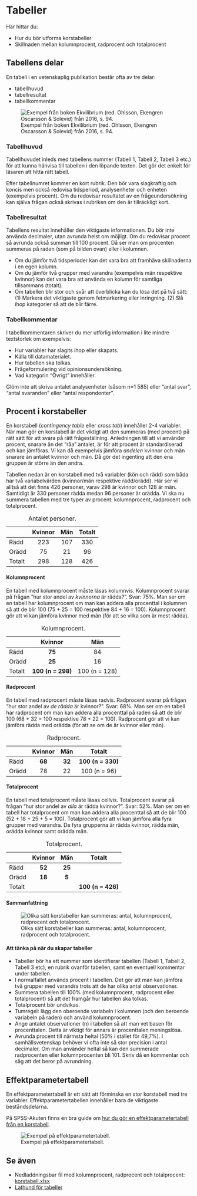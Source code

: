 # Tabeller {#tables}

Här hittar du:

- Hur du bör utforma korstabeller
- Skillnaden mellan kolumnprocent, radprocent och totalprocent

## Tabellens delar

En tabell i en vetenskaplig publikation består ofta av tre delar: 

- tabellhuvud
- tabellresultat
- tabellkommentar

![Exempel från boken Ekvilibrium (red. Ohlsson, Ekengren Oscarsson & Solevid) från 2016, s. 94.](images/mutor_s94.png "Andel som uppger att de någon gång blivit tillfrågad om att betala någon form av muta (procent)")

### Tabellhuvud

Tabellhuvudet inleds med tabellens nummer (Tabell 1, Tabell 2, Tabell 3 etc.) för att kunna hänvisa till tabellen i den löpande texten. Det gör det enkelt för läsaren att hitta rätt tabell.

Efter tabellnumret kommer en kort rubrik. Den bör vara slagkraftig och koncis men också redovisa tidsperiod, analysenheter och enheten (exempelvis procent). Om du redovisar resultatet av en frågeundersökning kan själva frågan också skrivas i rubriken om den är tillräckligt kort. 

### Tabellresultat

Tabellens resultat innehåller den viktigaste informationen. Du bör inte använda decimaler, utan avrunda helst om möjligt. Om du redovisar procent så avrunda också summan till 100 procent. Då ser man om procenten summeras på raden (som på bilden ovan) eller i kolumnen.

- Om du jämför två tidsperioder kan det vara bra att framhäva skillnaderna i en egen kolumn.
- Om du jämför två grupper med varandra (exempelvis män respektive kvinnor) kan det vara bra att använda en kolumn för samtliga tillsammans (totalt).
- Om tabellen blir stor och svår att överblicka kan du lösa det på två sätt: (1) Markera det viktigaste genom fetmarkering eller inringning. (2) Slå ihop kategorier så att de blir färre.

### Tabellkommentar

I tabellkommentaren skriver du mer utförlig information i lite mindre textstorlek om exempelvis:

- Hur variabler har slagits ihop eller skapats.
- Källa till datamaterialet.
- Hur tabellen ska tolkas.
- Frågeformulering vid opinionsundersökning.
- Vad kategorin "Övrigt" innehåller.

Glöm inte att skriva antalet analysenheter (såsom n=1 585) eller "antal svar", "antal svaranden" eller "antal respondenter".

## Procent i korstabeller {#crosstabs-percent}

En korstabell (*contingency table* eller *cross tab*) innehåller 2-4 variabler. När man gör en korstabell är det viktigt att den summeras (med procent) på rätt sätt för att svara på rätt frågeställning. Anledningen till att vi använder procent, snarare än det "råa" antalet, är för att procent är standardiserad och kan jämföras. Vi kan då exempelvis jämföra *andelen* kvinnor och män snarare än antalet kvinnor och män. Då gör det ingenting att den ena gruppen är större än den andra.

Tabellen nedan är en korstabell med två variabler (kön och rädd) som båda har två variabelvärden (kvinnor/män respektive rädd/orädd). Här ser vi alltså att det finns 426 personer, varav 298 är kvinnor och 128 är män. Samtidigt är 330 personer rädda medan 96 personer är orädda. Vi ska nu summera tabellen med tre typer av procent: kolumnprocent, radprocent och totalprocent.

| | Kvinnor | Män | Totalt
| --------- | :---------: | :---------: | :---------:
| Rädd | 223 | 107 | 330
| Orädd | 75 | 21 | 96
| Totalt | 298 | 128 | 426

Table: Antalet personer.

#### Kolumnprocent

En tabell med kolumnprocent måste läsas kolumnvis. Kolumnprocent svarar på frågan "hur stor andel av *kvinnorna* är rädda?". Svar: 75%. Man ser om en tabell har kolumnprocent om man kan addera alla procenttal i kolumnen så att de blir 100 (75 + 25 = 100 respektive 84 + 16 = 100). Kolumnprocent gör att vi kan jämföra kvinnor med män (för att se vilka som är mest rädda).

| | Kvinnor | Män
| --------- | :---------: | :---------:
| Rädd | **75** | 84
| Orädd | **25** | 16
| Totalt | **100 (n = 298)** | 100 (n = 128)

Table: Kolumnprocent.

#### Radprocent

En tabell med radprocent måste läsas radvis. Radprocent svarar på frågan "hur stor andel av *de rädda* är kvinnor?". Svar: 68%. Man ser om en tabell har radprocent om man kan addera alla procenttal på raden så att de blir 100 (68 + 32 = 100 respektive 78 + 22 = 100). Radprocent gör att vi kan jämföra rädda med orädda (för att se om de är kvinnor eller män).

| | Kvinnor | Män | Totalt
| --------- | :---------: | :---------: | :---------:
| Rädd | **68** | **32** | **100 (n = 330)**
| Orädd | 78 | 22 | 100 (n = 96)

Table: Radprocent.

#### Totalprocent

En tabell med totalprocent måste läsas cellvis. Totalprocent svarar på frågan "hur stor andel av *alla* är rädda kvinnor?". Svar: 52%. Man ser om en tabell har totalprocent om man kan addera alla procenttal så att de blir 100 (52 + 18 + 25 + 5 = 100). Totalprocent gör att vi kan jämföra alla fyra grupper med varandra. De fyra grupperna är rädda kvinnor, rädda män, orädda kvinnor samt orädda män.

| | Kvinnor | Män | Totalt
| --------- | :---------: | :---------: | :---------:
| Rädd | **52** | **25** | 
| Orädd | **18** | **5** | 
| Totalt | | | **100 (n = 426)** 

Table: Totalprocent.

#### Sammanfattning

![Olika sätt korstabeller kan summeras: antal, kolumnprocent, radprocent och totalprocent.](images/korstabell-procent.png "Korstabell")

#### Att tänka på när du skapar tabeller

- Tabeller bör ha ett nummer som identifierar tabellen (Tabell 1, Tabell 2, Tabell 3 etc), en rubrik ovanför tabellen, samt en eventuell kommentar under tabellen.
- I normalfallet används procent i tabellen. Det gör att man kan jämföra två grupper med varandra trots att de har olika antal observationer.
- Summera tabellen till 100% (med kolumnprocent, radprocent eller totalprocent) så att det framgår hur tabellen ska tolkas.
- Totalprocent bör undvikas.
- Tumregel: lägg den oberoende variabeln i kolumnen (och den beroende variabeln på raden) och använd kolumnprocent. 
- Ange antalet observationer (n) i tabellen så att man vet basen för procenttalen. Detta är viktigt för annars är procenttalen meningslösa.
- Avrunda procent till närmsta heltal (50% i stället för 49,7%). I samhällsvetenskap behöver vi ofta inte så stor precision i antal decimaler. Om man använder heltal så kan den summerade radprocenten eller kolumnprocenten bli 101. Skriv då en kommentar och säg att det beror på avrundning.

## Effektparametertabell

En effektparametertabell är ett sätt att förminska en stor korstabell med tre variabler. Effektparametertabellen innehåller bara de viktigaste beståndsdelarna.

På SPSS-Akuten finns en bra guide om [hur du gör en effektparametertabell från en korstabell](https://spssakuten.wordpress.com/2012/02/14/guide-korstabeller/).

![Exempel på effektparametertabell.](images/effektparametertabell.png "Effektparametertabell")

## Se även

- Nedladdningsbar fil med kolumnprocent, radprocent och totalprocent: [korstabell.xlsx](/filer/korstabell.xlsx)
- [Lathund för tabeller](#checklist-crosstabs)